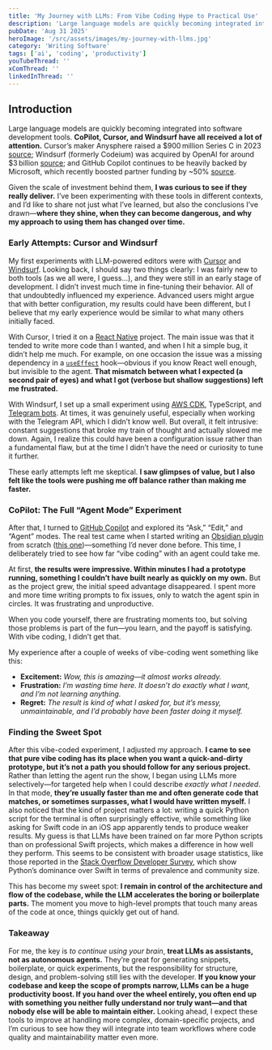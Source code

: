 ```yaml
---
title: 'My Journey with LLMs: From Vibe Coding Hype to Practical Use'
description: 'Large language models are quickly becoming integrated into software development tools. Here’s my experience with them, from initial hype to practical use, and what I’ve learned along the way'
pubDate: 'Aug 31 2025'
heroImage: '/src/assets/images/my-journey-with-llms.jpg'
category: 'Writing Software'
tags: ['ai', 'coding', 'productivity']
youTubeThread: ''
xComThread: ''
linkedInThread: ''
---
```


## Introduction

Large language models are quickly becoming integrated into software development tools. **CoPilot, Cursor, and Windsurf have all received a lot of attention.** Cursor’s maker Anysphere raised a \$900 million Series C in 2023 [source](https://cursor.com/blog/series-c?utm_source=chatgpt.com); Windsurf (formerly Codeium) was acquired by OpenAI for around \$3 billion [source](https://devops.com/openai-acquires-windsurf-for-3-billion/?utm_source=chatgpt.com); and GitHub Copilot continues to be heavily backed by Microsoft, which recently boosted partner funding by \~50% [source](https://www.channele2e.com/news/microsoft-leans-into-ai-boosts-copilot-funding-and-realigns-partner-focus?utm_source=chatgpt.com).

Given the scale of investment behind them, **I was curious to see if they really deliver.** I’ve been experimenting with these tools in different contexts, and I’d like to share not just what I’ve learned, but also the conclusions I’ve drawn—**where they shine, when they can become dangerous, and why my approach to using them has changed over time.**

### Early Attempts: Cursor and Windsurf

My first experiments with LLM-powered editors were with [Cursor](https://cursor.sh/) and [Windsurf](https://windsurf.ai/). Looking back, I should say two things clearly: I was fairly new to both tools (as we all were, I guess...), and they were still in an early stage of development. I didn’t invest much time in fine-tuning their behavior. All of that undoubtedly influenced my experience. Advanced users might argue that with better configuration, my results could have been different, but I believe that my early experience would be similar to what many others initially faced.

With Cursor, I tried it on a [React Native](https://reactnative.dev/) project. The main issue was that it tended to write more code than I wanted, and when I hit a simple bug, it didn’t help me much. For example, on one occasion the issue was a missing dependency in a [`useEffect`](https://react.dev/reference/react/useEffect) hook—obvious if you know React well enough, but invisible to the agent. **That mismatch between what I expected (a second pair of eyes) and what I got (verbose but shallow suggestions) left me frustrated.**

With Windsurf, I set up a small experiment using [AWS CDK](https://aws.amazon.com/cdk/), TypeScript, and [Telegram bots](https://core.telegram.org/bots). At times, it was genuinely useful, especially when working with the Telegram API, which I didn’t know well. But overall, it felt intrusive: constant suggestions that broke my train of thought and actually slowed me down. Again, I realize this could have been a configuration issue rather than a fundamental flaw, but at the time I didn’t have the need or curiosity to tune it further.

These early attempts left me skeptical. **I saw glimpses of value, but I also felt like the tools were pushing me off balance rather than making me faster.**

### CoPilot: The Full “Agent Mode” Experiment

After that, I turned to [GitHub Copilot](https://github.com/features/copilot) and explored its “Ask,” “Edit,” and “Agent” modes. The real test came when I started writing an [Obsidian plugin](https://docs.obsidian.md/Plugins/Getting+started/Build+a+plugin) from scratch ([this one](https://github.com/mrdonado/obsidian-life-grid))—something I’d never done before. This time, I deliberately tried to see how far “vibe coding” with an agent could take me.

At first, **the results were impressive. Within minutes I had a prototype running, something I couldn’t have built nearly as quickly on my own.** But as the project grew, the initial speed advantage disappeared. I spent more and more time writing prompts to fix issues, only to watch the agent spin in circles. It was frustrating and unproductive.

When you code yourself, there are frustrating moments too, but solving those problems is part of the fun—you learn, and the payoff is satisfying. With vibe coding, I didn’t get that.

My experience after a couple of weeks of vibe-coding went something like this:

- **Excitement:** _Wow, this is amazing—it almost works already._
- **Frustration:** _I’m wasting time here. It doesn’t do exactly what I want, and I’m not learning anything._
- **Regret:** _The result is kind of what I asked for, but it’s messy, unmaintainable, and I’d probably have been faster doing it myself._

### Finding the Sweet Spot

After this vibe-coded experiment, I adjusted my approach. **I came to see that pure vibe coding has its place when you want a quick-and-dirty prototype, but it’s not a path you should follow for any serious project.** Rather than letting the agent run the show, I began using LLMs more selectively—for targeted help when I could describe _exactly what I needed_. In that mode, **they’re usually faster than me and often generate code that matches, or sometimes surpasses, what I would have written myself.** I also noticed that the kind of project matters a lot: writing a quick Python script for the terminal is often surprisingly effective, while something like asking for Swift code in an iOS app apparently tends to produce weaker results. My guess is that LLMs have been trained on far more Python scripts than on professional Swift projects, which makes a difference in how well they perform. This seems to be consistent with broader usage statistics, like those reported in the [Stack Overflow Developer Survey](https://survey.stackoverflow.co/), which show Python’s dominance over Swift in terms of prevalence and community size.

This has become my sweet spot: **I remain in control of the architecture and flow of the codebase, while the LLM accelerates the boring or boilerplate parts.** The moment you move to high-level prompts that touch many areas of the code at once, things quickly get out of hand.

### Takeaway

For me, the key is _to_ _continue using your brain_, **treat LLMs as assistants, not as autonomous agents.** They’re great for generating snippets, boilerplate, or quick experiments, but the responsibility for structure, design, and problem-solving still lies with the developer. **If you know your codebase and keep the scope of prompts narrow, LLMs can be a huge productivity boost. If you hand over the wheel entirely, you often end up with something you neither fully understand nor truly want—and that nobody else will be able to maintain either.** Looking ahead, I expect these tools to improve at handling more complex, domain-specific projects, and I’m curious to see how they will integrate into team workflows where code quality and maintainability matter even more.
